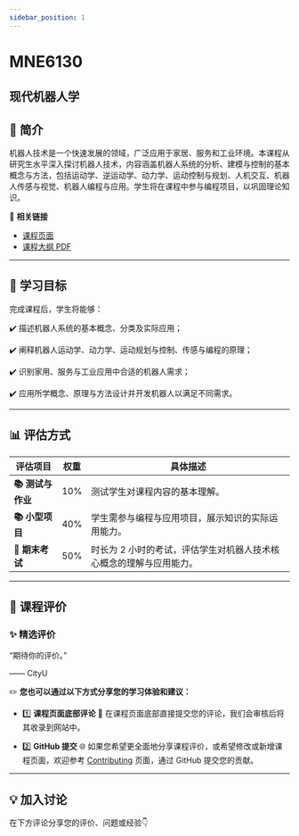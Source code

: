 ```yaml
---
sidebar_position: 1
---
```


# MNE6130
## 现代机器人学

## **📘 简介**
机器人技术是一个快速发展的领域，广泛应用于家居、服务和工业环境。本课程从研究生水平深入探讨机器人技术，内容涵盖机器人系统的分析、建模与控制的基本概念与方法，包括运动学、逆运动学、动力学、运动控制与规划、人机交互、机器人传感与视觉、机器人编程与应用。学生将在课程中参与编程项目，以巩固理论知识。

🔗 **相关链接**
- [课程页面](https://www.cityu.edu.hk/catalogue/pg/202526/course/MNE6130.htm)
- [课程大纲 PDF](https://www.cityu.edu.hk/catalogue/pg/202526/course/MNE6130.pdf)

---

## **🎯 学习目标**

完成课程后，学生将能够：

✔️ 描述机器人系统的基本概念、分类及实际应用；

✔️ 阐释机器人运动学、动力学、运动规划与控制、传感与编程的原理；

✔️ 识别家用、服务与工业应用中合适的机器人需求；

✔️ 应用所学概念、原理与方法设计并开发机器人以满足不同需求。

---

## **📊 评估方式**

| **评估项目**           | **权重** | **具体描述**                                                                                       |
|-----------------------|---------|---------------------------------------------------------------------------------------------------|
| **📚 测试与作业**       | 10%     | 测试学生对课程内容的基本理解。                                                                     |
| **📚 小型项目**         | 40%     | 学生需参与编程与应用项目，展示知识的实际运用能力。                                                 |
| **📖 期末考试**         | 50%     | 时长为 2 小时的考试，评估学生对机器人技术核心概念的理解与应用能力。                                |

---

## **💬 课程评价**

### ✨ **精选评价**
<div className={commentStyles.commentBox}>
    <p className={commentStyles.commentText}>
        “期待你的评价。”
    </p>
    <p className={commentStyles.commentAuthor}>—— CityU</p>
</div>

✏️ **您也可以通过以下方式分享您的学习体验和建议：**

- 1️⃣ **课程页面底部评论**
💬 在课程页面底部直接提交您的评论，我们会审核后将其收录到网站中。

- 2️⃣ **GitHub 提交**
🌐 如果您希望更全面地分享课程评价，或希望修改或新增课程页面，欢迎参考 [Contributing](/contributing) 页面，通过 GitHub 提交您的贡献。

---

## **💡 加入讨论**

在下方评论分享您的评价、问题或经验👇
<Utterances />